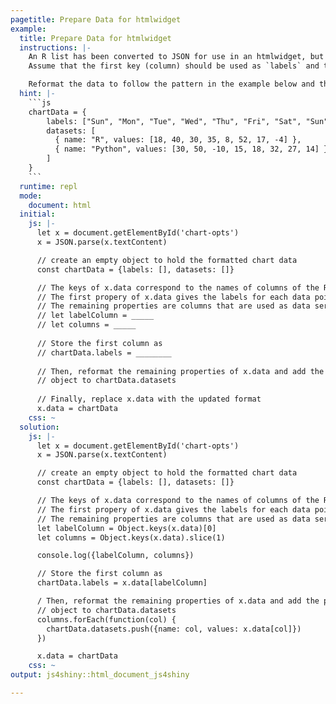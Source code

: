 ```yaml
---
pagetitle: Prepare Data for htmlwidget
example:
  title: Prepare Data for htmlwidget
  instructions: |-
    An R list has been converted to JSON for use in an htmlwidget, but the `.data` property is still in "R" format.
    Assume that the first key (column) should be used as `labels` and the remaining columns should be used as the `datasets`.

    Reformat the data to follow the pattern in the example below and then replace the `x.data` property.
  hint: |-
    ```js
    chartData = {
        labels: ["Sun", "Mon", "Tue", "Wed", "Thu", "Fri", "Sat", "Sun"],
        datasets: [
          { name: "R", values: [18, 40, 30, 35, 8, 52, 17, -4] },
          { name: "Python", values: [30, 50, -10, 15, 18, 32, 27, 14] }
        ]
    }
    ```
  runtime: repl
  mode:
    document: html
  initial:
    js: |-
      let x = document.getElementById('chart-opts')
      x = JSON.parse(x.textContent)

      // create an empty object to hold the formatted chart data
      const chartData = {labels: [], datasets: []}

      // The keys of x.data correspond to the names of columns of the R data frame.
      // The first propery of x.data gives the labels for each data point
      // The remaining properties are columns that are used as data series in the chart
      // let labelColumn = _____
      // let columns = _____
      
      // Store the first column as
      // chartData.labels = ________
      
      // Then, reformat the remaining properties of x.data and add the processed
      // object to chartData.datasets
      
      // Finally, replace x.data with the updated format
      x.data = chartData
    css: ~
  solution:
    js: |-
      let x = document.getElementById('chart-opts')
      x = JSON.parse(x.textContent)

      // create an empty object to hold the formatted chart data
      const chartData = {labels: [], datasets: []}

      // The keys of x.data correspond to the names of columns of the R data frame.
      // The first propery of x.data gives the labels for each data point
      // The remaining properties are columns that are used as data series in the chart
      let labelColumn = Object.keys(x.data)[0]
      let columns = Object.keys(x.data).slice(1)

      console.log({labelColumn, columns})

      // Store the first column as
      chartData.labels = x.data[labelColumn]

      / Then, reformat the remaining properties of x.data and add the processed
      // object to chartData.datasets
      columns.forEach(function(col) {
        chartData.datasets.push({name: col, values: x.data[col]})
      })

      x.data = chartData
    css: ~
output: js4shiny::html_document_js4shiny

---
```

<div><!--for pandoc-->
<script id="chart-opts" type="application/json">{"title":"My AwesomeR Chart","type":"line","height":250,"colors":["#466683","#44bc96"],"data":{"year":[1980,1981,1982,1983,1984,1985,1986,1987,1988,1989,1990,1991,1992,1993,1994,1995,1996,1997,1998,1999,2000,2001,2002,2003,2004,2005,2006,2007,2008,2009,2010,2011,2012,2013,2014,2015,2016,2017],"August":[149,137,130,135,142,146,155,145,147,181,169,183,194,211,255,327,316,377,425,368,409,387,378,376,375,431,470,512,690,760,758,837,1077,1170,1769,2331,2313,2295],"Ruth":[1262,1272,1193,1135,1174,1125,1096,1040,1012,997,913,990,853,863,880,858,801,856,850,870,903,943,900,888,905,906,889,958,929,912,929,901,926,986,1057,1102,1094,1194]},"lineOptions":{"regionFill":true,"hideDots":false},"axisOptions":{"xIsSeries":true},"isNavigable":true}</script>
</div><!--for pandoc-->
